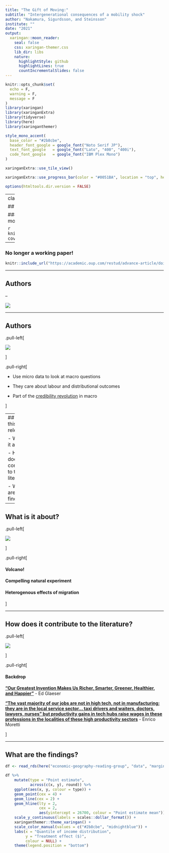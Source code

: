 ```yaml
---
title: "The Gift of Moving:"
subtitle: "Intergenerational consequences of a mobility shock"
author: "Nakamura, Sigurdsson, and Steinsson"
institute: ""
date: "2021"
output:
  xaringan::moon_reader:
    seal: false
    css: xaringan-themer.css
    lib_dir: libs
    nature:
      highlightStyle: github
      highlightLines: true
      countIncrementalSlides: false
---
```


```r
knitr::opts_chunk$set(
  echo = F,
  warning = F,
  message = F
)
library(xaringan)
library(xaringanExtra)
library(tidyverse)
library(here)
library(xaringanthemer)

```

```r
style_mono_accent(
  base_color = "#2b8cbe",
  header_font_google = google_font("Noto Serif JP"),
  text_font_google   = google_font("Lato", "400", "400i"),
  code_font_google   = google_font("IBM Plex Mono")
)
```

```r
xaringanExtra::use_tile_view()

xaringanExtra::use_progress_bar(color = "#0051BA", location = "top", height = "10px")
```

```r
options(htmltools.dir.version = FALSE)
```

---
class: center, inverse

## The Gift of Moving:

### Intergenerational consequences of a mobility shock

```r
knitr::include_graphics("images/volcano-cover-2.jpg")
```

---

### No longer a working paper!

```r
knitr::include_url("https://academic.oup.com/restud/advance-article/doi/10.1093/restud/rdab062/6372705")
```


---

## Authors

--

![](images/authors.PNG)

---

## Authors

.pull-left[

![](images/authors-side-by-side.PNG)

]

.pull-right[

- Use micro data to look at macro questions

- They care about labour and distributional outcomes

- Part of the [credibility revolution](https://www.vox.com/the-highlight/2019/5/14/18520783/harvard-economics-chetty) in macro

]

---
## Why is this paper relevant?

- What is it about?

- How does it contribute to the literature?

- What are the findings?

---

## What is it about?

.pull-left[

![](images/volcano.jpg)

]

.pull-right[

#### Volcano!

#### Compelling natural experiment

#### Heterogenous effects of migration

]

---

## How does it contribute to the literature?

.pull-left[

![](images/cities-are-good.PNG)

]

.pull-right[

#### Backdrop

[**"Our Greatest Invention Makes Us Richer, Smarter, Greener, Healthier, and Happier"**](https://youtu.be/Dsofgp01tZs) - Ed Glaeser

[**"The vast majority of our jobs are not in high tech, not in manufacturing; they are in the local service sector... taxi drivers and waiters, doctors, lawyers, nurses" but productivity gains in tech hubs raise wages in these professions in the localities of these high productivity sectors**](https://www.econtalk.org/moretti-on-jobs-cities-and-innovation/#audio-highlights) - Enrico Moretti

]

---
## What are the findings?

```r
df <- read_rds(here("economic-geography-reading-group", "data", "marginal-treatment-effect-df.rds"))

df %>% 
    mutate(type = "Point estimate",
           across(c(x, y), round)) %>% 
    ggplot(aes(x, y, colour = type)) +
    geom_point(cex = 4) +
    geom_line(cex = 2) +
    geom_hline(lty = 2, 
               cex = 2,
               aes(yintercept = 26700, colour = "Point estimate mean")) +
    scale_y_continuous(labels = scales::dollar_format()) +
    xaringanthemer::theme_xaringan() +
    scale_color_manual(values = c("#2b8cbe", "midnightblue")) +
    labs(x = "Quantile of income distribution",
         y = "Treatment effect ($)",
         colour = NULL) +
    theme(legend.position = "bottom")
```


